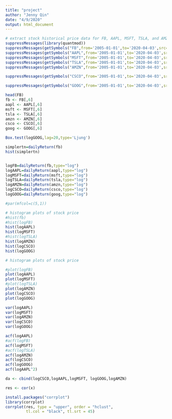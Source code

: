 ```yaml
---
title: "project"
author: "Jenny Qin"
date: "4/9/2020"
output: html_document
---
```


```r
# extract stock historical price data for FB, AAPL, MSFT, TSLA, and AMZN
suppressMessages(library(quantmod))
suppressMessages(getSymbols("FB",from='2005-01-01',to='2020-04-03',src="yahoo"))
suppressMessages(getSymbols("AAPL",from='2005-01-01',to='2020-04-03',src="yahoo"))
suppressMessages(getSymbols("MSFT",from='2005-01-01',to='2020-04-03',src="yahoo"))
suppressMessages(getSymbols("TSLA",from='2005-01-01',to='2020-04-03',src="yahoo"))
suppressMessages(getSymbols("AMZN",from='2005-01-01',to='2020-04-03',src="yahoo"))

```

```r
suppressMessages(getSymbols("CSCO",from='2005-01-01',to='2020-04-03',src="yahoo"))

suppressMessages(getSymbols("GOOG",from='2005-01-01',to='2020-04-03',src="yahoo"))


```



```r
head(FB)
fb <- FB[,6]
aapl <- AAPL[,6]
msft <- MSFT[,6]
tsla <- TSLA[,6]
amzn <- AMZN[,6]
csco <- CSCO[,6]
goog <- GOOG[,6]
```
```r
Box.test(logGOOG,lag=20,type='Ljung')
```

```r
simplertn=dailyReturn(fb)
hist(simplertn)


logFB=dailyReturn(fb,type="log")
logAAPL=dailyReturn(aapl,type="log")
logMSFT=dailyReturn(msft,type="log")
logTSLA=dailyReturn(tsla,type="log")
logAMZN=dailyReturn(amzn,type="log")
logCSCO=dailyReturn(csco,type="log")
logGOOG=dailyReturn(goog,type="log")

#par(mfcol=c(5,1))

# histogram plots of stock price
#hist(fb)
#hist(logFB)
hist(logAAPL)
hist(logMSFT)
#hist(logTSLA)
hist(logAMZN)
hist(logCSCO)
hist(logGOOG)

# histogram plots of stock price
```

```r
#plot(logFB)
plot(logAAPL)
plot(logMSFT)
#plot(logTSLA)
plot(logAMZN)
plot(logCSCO)
plot(logGOOG)

```
```r
var(logAAPL)
var(logMSFT)
var(logAMZN)
var(logCSCO)
var(logGOOG)
```

```r
acf(logAAPL)
#acf(logFB)
acf(logMSFT)
#acf(logTSLA)
acf(logAMZN)
acf(logCSCO)
acf(logGOOG)
acf(logAAPL^2)
```

```r
da <- cbind(logCSCO,logAAPL,logMSFT, logGOOG,logAMZN)

res <- cor(x)
```

```r
install.packages("corrplot")
library(corrplot)
corrplot(res, type = "upper", order = "hclust", 
         tl.col = "black", tl.srt = 45)
```

